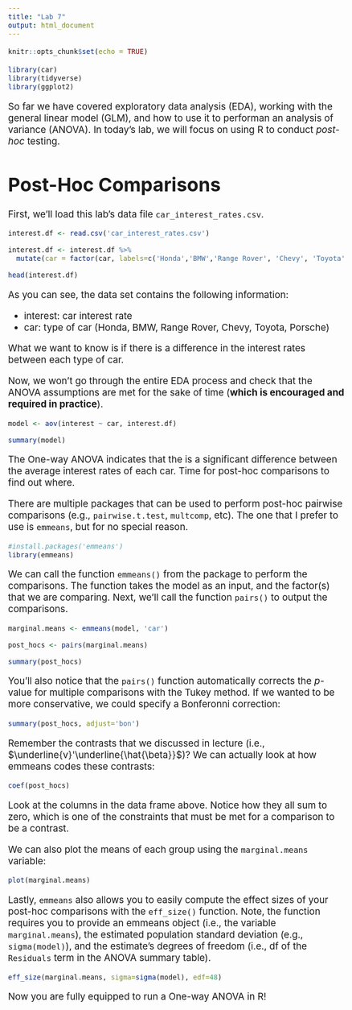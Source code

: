 ```yaml
---
title: "Lab 7"
output: html_document
---
```


```r
knitr::opts_chunk$set(echo = TRUE)
```
<style type='text/css'>
  body{
  font-size: 14pt;
  }
  pre {
  font-size: 12pt;
  }
</style>

```r
library(car)
library(tidyverse)
library(ggplot2)
```

So far we have covered exploratory data analysis (EDA), working with the general linear model (GLM), and how to use it to performan an analysis of variance (ANOVA). In today's lab, we will focus on using R to conduct *post-hoc* testing. 

# Post-Hoc Comparisons

First, we'll load this lab's data file `car_interest_rates.csv`.

```r

interest.df <- read.csv('car_interest_rates.csv')

interest.df <- interest.df %>% 
  mutate(car = factor(car, labels=c('Honda','BMW','Range Rover', 'Chevy', 'Toyota', 'Porsche')))

head(interest.df)
```

As you can see, the data set contains the following information:

+ interest: car interest rate
+ car: type of car (Honda, BMW, Range Rover, Chevy, Toyota, Porsche)

What we want to know is if there is a difference in the interest rates between each type of car.

Now, we won't go through the entire EDA process and check that the ANOVA assumptions are met for the sake of time (**which is encouraged and required in practice**). 

```r
model <- aov(interest ~ car, interest.df)

summary(model)
```
The One-way ANOVA indicates that the is a significant difference between the average interest rates of each car. Time for post-hoc comparisons to find out where.  

There are multiple packages that can be used to perform post-hoc pairwise comparisons (e.g., `pairwise.t.test`, `multcomp`, etc). The one that I prefer to use is `emmeans`, but for no special reason.

```r

#install.packages('emmeans')
library(emmeans)
```


We can call the function `emmeans()` from the package to perform the comparisons. The function takes the model as an input, and the factor(s) that we are comparing. Next, we'll call the function `pairs()` to output the comparisons.
```r

marginal.means <- emmeans(model, 'car')

post_hocs <- pairs(marginal.means)

summary(post_hocs)
```

You'll also notice that the `pairs()` function automatically corrects the *p*-value for multiple comparisons with the Tukey method. If we wanted to be more conservative, we could specify a Bonferonni correction: 

```r
summary(post_hocs, adjust='bon')
```

Remember the contrasts that we discussed in lecture (i.e., $\underline{v}'\underline{\hat{\beta}}$)? We can actually look at how emmeans codes these contrasts:

```r

coef(post_hocs)

```
Look at the columns in the data frame above. Notice how they all sum to zero, which is one of the constraints that must be met for a comparison to be a contrast.   


We can also plot the means of each group using the `marginal.means` variable:

```r

plot(marginal.means)

```
Lastly, `emmeans` also allows you to easily compute the effect sizes of your post-hoc comparisons with the `eff_size()` function. Note, the function requires you to provide an emmeans object (i.e., the variable `marginal.means`), the estimated population standard deviation (e.g., `sigma(model)`), and the estimate's degrees of freedom (i.e., df of the `Residuals` term in the ANOVA summary table). 

```r

eff_size(marginal.means, sigma=sigma(model), edf=48)

```

Now you are fully equipped to run a One-way ANOVA in R!

